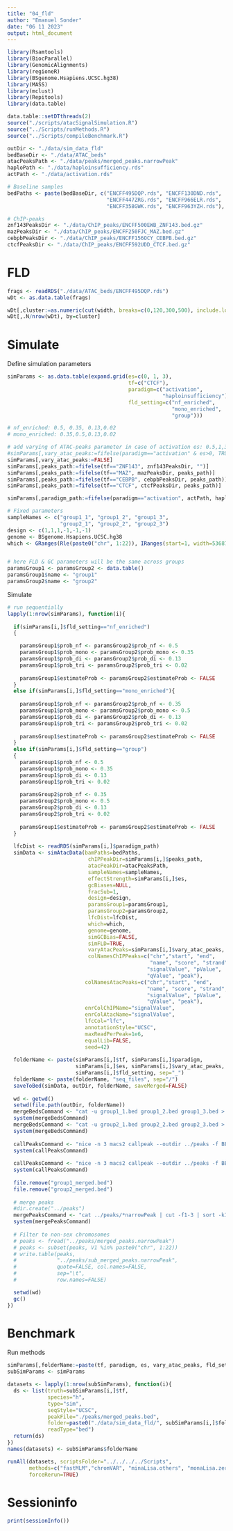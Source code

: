 ```yaml
---
title: "04_fld"
author: "Emanuel Sonder"
date: "06 11 2023"
output: html_document
---
```


```r
library(Rsamtools)
library(BiocParallel)
library(GenomicAlignments)
library(regioneR)
library(BSgenome.Hsapiens.UCSC.hg38)
library(MASS)
library(mclust)
library(Repitools)
library(data.table)

data.table::setDTthreads(2)
source("./scripts/atacSignalSimulation.R")
source("../Scripts/runMethods.R")
source("../Scripts/compileBenchmark.R")
```

```r
outDir <- "./data/sim_data_fld"
bedBaseDir <- "./data/ATAC_beds"
atacPeaksPath <- "./data/peaks/merged_peaks.narrowPeak"
haploPath <- "./data/haploinsufficiency.rds"
actPath <- "./data/activation.rds"

# Baseline samples 
bedPaths <- paste(bedBaseDir, c("ENCFF495DQP.rds", "ENCFF130DND.rds", 
                                "ENCFF447ZRG.rds", "ENCFF966ELR.rds",
                                "ENCFF358GWK.rds", "ENCFF963YZH.rds"), sep="/")

# ChIP-peaks
znf143PeaksDir <- "./data/ChIP_peaks/ENCFF500EWB_ZNF143.bed.gz"
mazPeaksDir <- "./data/ChIP_peaks/ENCFF250FJC_MAZ.bed.gz"
cebpbPeaksDir <- "./data/ChIP_peaks/ENCFF156OCY_CEBPB.bed.gz"
ctcfPeaksDir <- "./data/ChIP_peaks/ENCFF592UDD_CTCF.bed.gz"
```

# FLD

```r
frags <- readRDS("./data/ATAC_beds/ENCFF495DQP.rds")
wDt <- as.data.table(frags)

wDt[,cluster:=as.numeric(cut(width, breaks=c(0,120,300,500), include.lowest=TRUE))]
wDt[,.N/nrow(wDt), by=cluster]
```

# Simulate 

Define simulation parameters
```r
simParams <- as.data.table(expand.grid(es=c(0, 1, 3),
                                       tf=c("CTCF"),
                                       paradigm=c("activation", 
                                                  "haploinsufficiency"),
                                       fld_setting=c("nf_enriched",
                                                     "mono_enriched",
                                                     "group")))

# nf_enriched: 0.5, 0.35, 0.13,0.02
# mono_enriched: 0.35,0.5,0.13,0.02

# add varying of ATAC-peaks parameter in case of activation es: 0.5,1,3
#simParams[,vary_atac_peaks:=fifelse(paradigm=="activation" & es>0, TRUE, FALSE)] #09.12.24
simParams[,vary_atac_peaks:=FALSE]
simParams[,peaks_path:=fifelse(tf=="ZNF143", znf143PeaksDir, "")]
simParams[,peaks_path:=fifelse(tf=="MAZ", mazPeaksDir, peaks_path)]
simParams[,peaks_path:=fifelse(tf=="CEBPB", cebpbPeaksDir, peaks_path)]
simParams[,peaks_path:=fifelse(tf=="CTCF", ctcfPeaksDir, peaks_path)]

simParams[,paradigm_path:=fifelse(paradigm=="activation", actPath, haploPath)]

# Fixed parameters
sampleNames <- c("group1_1", "group1_2", "group1_3",
                 "group2_1", "group2_2", "group2_3")
design <- c(1,1,1,-1,-1,-1)
genome <- BSgenome.Hsapiens.UCSC.hg38
which <- GRanges(Rle(paste0("chr", 1:22)), IRanges(start=1, width=536870912))


# here FLD & GC parameters will be the same across groups 
paramsGroup1 <- paramsGroup2 <- data.table()
paramsGroup1$name <- "group1"
paramsGroup2$name <- "group2"
```

Simulate
```r
# run sequentially 
lapply(1:nrow(simParams), function(i){
  
  if(simParams[i,]$fld_setting=="nf_enriched")
  {

    paramsGroup1$prob_nf <- paramsGroup2$prob_nf <- 0.5
    paramsGroup1$prob_mono <- paramsGroup2$prob_mono <- 0.35
    paramsGroup1$prob_di <- paramsGroup2$prob_di <- 0.13
    paramsGroup1$prob_tri <- paramsGroup2$prob_tri <- 0.02
   
    paramsGroup1$estimateProb <- paramsGroup2$estimateProb <- FALSE
  }
  else if(simParams[i,]$fld_setting=="mono_enriched"){
    
    paramsGroup1$prob_nf <- paramsGroup2$prob_nf <- 0.35
    paramsGroup1$prob_mono <- paramsGroup2$prob_mono <- 0.5
    paramsGroup1$prob_di <- paramsGroup2$prob_di <- 0.13
    paramsGroup1$prob_tri <- paramsGroup2$prob_tri <- 0.02
    
    paramsGroup1$estimateProb <- paramsGroup2$estimateProb <- FALSE
  }
  else if(simParams[i,]$fld_setting=="group")
  {
    paramsGroup1$prob_nf <- 0.5
    paramsGroup1$prob_mono <- 0.35
    paramsGroup1$prob_di <- 0.13
    paramsGroup1$prob_tri <- 0.02
    
    paramsGroup2$prob_nf <- 0.35
    paramsGroup2$prob_mono <- 0.5
    paramsGroup2$prob_di <- 0.13
    paramsGroup2$prob_tri <- 0.02
  
    paramsGroup1$estimateProb <- paramsGroup2$estimateProb <- FALSE
  }
  
  lfcDist <- readRDS(simParams[i,]$paradigm_path)
  simData <- simAtacData(bamPaths=bedPaths,
                          chIPPeakDir=simParams[i,]$peaks_path,
                          atacPeakDir=atacPeaksPath,
                          sampleNames=sampleNames,
                          effectStrength=simParams[i,]$es,
                          gcBiases=NULL,
                          fracSub=1,
                          design=design,
                          paramsGroup1=paramsGroup1,
                          paramsGroup2=paramsGroup2,
                          lfcDist=lfcDist,
                          which=which,
                          genome=genome,
                          simGCBias=FALSE,
                          simFLD=TRUE,
                          varyAtacPeaks=simParams[i,]$vary_atac_peaks,
                          colNamesChIPPeaks=c("chr","start", "end",
                                              "name", "score", "strand",
                                             "signalValue", "pValue",
                                             "qValue", "peak"),
                         colNamesAtacPeaks=c("chr","start", "end",
                                             "name", "score", "strand",
                                             "signalValue", "pValue",
                                             "qValue", "peak"),
                         enrColChIPName="signalValue",
                         enrColAtacName="signalValue",
                         lfcCol="lfc",
                         annotationStyle="UCSC",
                         maxReadPerPeak=1e6,
                         equalLib=FALSE,
                         seed=42)
  
  folderName <- paste(simParams[i,]$tf, simParams[i,]$paradigm, 
                      simParams[i,]$es, simParams[i,]$vary_atac_peaks,
                      simParams[i,]$fld_setting, sep="_")
  folderName <- paste(folderName, "seq_files", sep="/")
  saveToBed(simData, outDir, folderName, saveMerged=FALSE)
  
  wd <- getwd()
  setwd(file.path(outDir, folderName))
  mergeBedsCommand <- "cat -u group1_1.bed group1_2.bed group1_3.bed > group1_merged.bed"
  system(mergeBedsCommand)
  mergeBedsCommand <- "cat -u group2_1.bed group2_2.bed group2_3.bed > group2_merged.bed"
  system(mergeBedsCommand)
  
  callPeaksCommand <- "nice -n 3 macs2 callpeak --outdir ../peaks -f BEDPE -n group1 -t group1_merged.bed"
  system(callPeaksCommand)
  
  callPeaksCommand <- "nice -n 3 macs2 callpeak --outdir ../peaks -f BEDPE -n group2 -t group2_merged.bed"
  system(callPeaksCommand)
  
  file.remove("group1_merged.bed")
  file.remove("group2_merged.bed")
  
  # merge peaks 
  #dir.create("../peaks")
  mergePeaksCommand <- "cat ../peaks/*narrowPeak | cut -f1-3 | sort -k1,1 -k2,2n | bedtools merge -i - > ../peaks/merged_peaks.bed"
  system(mergePeaksCommand)
  
  # Filter to non-sex chromosomes
  # peaks <- fread("../peaks/merged_peaks.narrowPeak")
  # peaks <- subset(peaks, V1 %in% paste0("chr", 1:22))
  # write.table(peaks,
  #             "../peaks/sub_merged_peaks.narrowPeak",
  #             quote=FALSE, col.names=FALSE,
  #             sep="\t",
  #             row.names=FALSE)

  setwd(wd)
  gc()
})
```

# Benchmark 

Run methods
```r
simParams[,folderName:=paste(tf, paradigm, es, vary_atac_peaks, fld_setting, sep="_")]
subSimParams <- simParams

datasets <- lapply(1:nrow(subSimParams), function(i){
  ds <- list(truth=subSimParams[i,]$tf,
             species="h", 
             type="sim",
             seqStyle="UCSC",
             peakFile="./peaks/merged_peaks.bed",
             folder=paste0("./data/sim_data_fld/", subSimParams[i,]$folderName),
             readType="bed")
  return(ds)
})
names(datasets) <- subSimParams$folderName

runAll(datasets, scriptsFolder="../../../../Scripts", 
       methods=c("fastMLM","chromVAR", "minaLisa.others", "monaLisa.zero", "StabSel"), # "chromVAR", "minaLisa.others", "monaLisa.zero", "StabSel"
       forceRerun=TRUE)

```

# Sessioninfo 

```r
print(sessionInfo())
```
